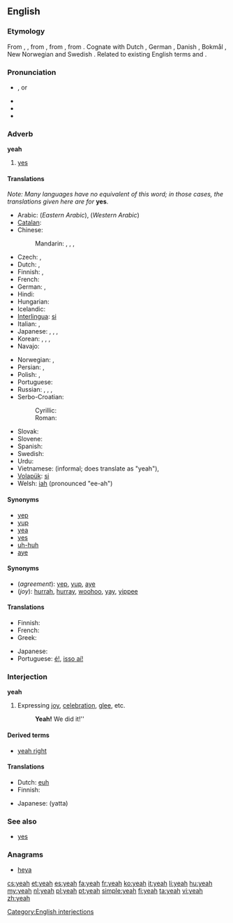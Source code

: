 {{wikipedia}}
==English==

===Etymology===
{{wikipedia|yes and no}}
From {{etyl|enm}} {{term|ya|lang=enm}}, {{term|ye|lang=enm}}, from {{etyl|ang}} {{term|gea|ġēa|yes|lang=ang}}, from {{proto|Germanic|ja|yes|lang=en}}, from {{proto|Indo-European|yē|already|lang=en}}. Cognate with Dutch {{term|ja|lang=nl}}, German {{term|ja|lang=de}}, Danish {{term|ja|lang=da}}, Bokmål {{term|ja|lang=nb}}, New Norwegian {{term|ja|lang=nn}} and Swedish {{term|ja|lang=sv}}. Related to existing English terms {{term|yes|lang=en}} and {{term|yea|lang=en}}.

===Pronunciation===
* {{IPA|/jɛ/}}, {{IPAchar|/jɛə/}} or {{IPAchar|/jæ/}}
* {{audio|en-us-yeah.ogg|Audio (US)}}
* {{audio|en-us-yeah-interjection.ogg|Audio (US)}}
* {{rhymes|ɛə}}

===Adverb===
'''yeah'''

# {{informal}} [[yes]]

====Translations====
''Note: Many languages have no equivalent of this word; in those cases, the translations given here are for'' '''yes'''.
{{trans-top|yes}}
* Arabic: {{t-|ar|أيوة|tr='áywa}} (''Eastern Arabic''), {{t|ar|إية|tr='íyya}} (''Western Arabic'')
* [[Catalan]]: {{t|ca|sí}}
* Chinese:
*: Mandarin: {{t|cmn|是啊|tr=shì a|sc=Hani}},  {{t|cmn|對啊|sc=Hani}},  {{t|cmn|对啊|tr=duì a|sc=Hani}}, {{t|zh|啊|tr=à|sc=Hani}}
* Czech: {{t+|cs|jo}}, {{t|cs|no}} <!-- Yes, this is in the right place, "no" means "yeah" or "yep" in Czech, Slovak, Polish -->
* Dutch: {{t+|nl|ja}}, {{t+|nl|jawel}}
* Finnish: {{t+|fi|joo}}, {{t-|fi|juu}}
* French: {{t+|fr|ouais}}
* German: {{t+|de|ja}}, {{t|de|jawohl}}
* Hindi: {{t|hi|हाँ|tr=hā̃|sc=Deva}}
* Hungarian: {{t|hu|igen}}
* Icelandic: {{t+|is|já}}
* [[Interlingua]]: [[si#Interlingua|si]]
* Italian: {{t+|it|si}},  {{t+|it|già}}
* Japanese: {{t-|ja|うん|tr=un}},  {{t+|ja|そう|tr=sō}},  {{t+|ja|ええ|tr=ē}},  {{t+|ja|ああ|tr=ā}}
* Korean: {{t|ko|네|tr=ne|sc=Kore}}, {{t|ko|예|tr=ye|sc=Kore}}, {{t|ko|응|tr=eung|sc=Kore}}, {{t|ko|응|tr=eo|sc=Kore}}
* Navajo: {{tø|nv|wehee}}
{{trans-mid}}
* Norwegian: {{t|no|ja}}, {{t|no|yeah}}
* Persian: {{t+|fa|بله|tr=bale}}, {{t|fa|آره|tr=âre|sc=fa-Arab}}
* Polish: {{t+|pl|tak}}, {{t|pl|no}} <!-- Yes, this is in the right place, "no" means "yeah" or "yep" in Czech, Slovak, Polish -->
* Portuguese: {{t+|pt|sim}}
* Russian: {{t+|ru|ага|tr=agá, ahá}},  {{t+|ru|угу|tr=ugú, uhú}},  {{t+|ru|так|tr=tak}},  {{t|ru|ну|tr=nu}}
* Serbo-Croatian:
*: Cyrillic: {{t|sh|ја}}
*: Roman: {{t|sh|ja}}
* Slovak: {{t|sk|no}} <!-- Yes, this is in the right place, "no" means "yeah" or "yep" in Czech, Slovak, Polish -->
* Slovene: {{t|sl|ja}}
* Spanish: {{t+|es|sí}}
* Swedish: {{t+|sv|ja|n}}
* Urdu: {{t|ur|ہاں|tr=hā̃|sc=ur-Arab}}
* Vietnamese: {{t|vi|ừ}} (informal; does translate as "yeah"), {{t|vi|ờ}}
* [[Volapük]]: [[si#Volapük|si]]
* Welsh: [[iah]] (pronounced "ee-ah")
{{trans-bottom}}

====Synonyms====
* [[yep]]
* [[yup]]
* [[yea]]
* [[yes]]
* [[uh-huh]]
* [[aye]]

====Synonyms====
* (''agreement''): [[yep]], [[yup]], [[aye]]
* (''joy''): [[hurrah]], [[hurray]], [[woohoo]], [[yay]], [[yippee]] <!--etc-->

====Translations====
{{trans-top|expressing agreement}}
* Finnish: {{t+|fi|joo}}
* French: {{t+|fr|ouais}}
* Greek: {{t+|el|ναι}}
{{trans-mid}}
* Japanese: {{t|ja|うん|tr=un|sc=Jpan}}
* Portuguese: [[é!]], [[isso aí!]]
{{trans-bottom}}

===Interjection===
'''yeah'''

# Expressing [[joy]], [[celebration]], [[glee]], etc.
#: '''Yeah!''' We did it!''

====Derived terms====
* [[yeah right]]

====Translations====
{{trans-top|expressing joy}}
* Dutch: [[euh]]
* Finnish: {{t-|fi|jee}}
{{trans-mid}}
* Japanese: {{t|ja|やった}} (yatta)
{{trans-bottom}}

===See also===
* [[yes]]

===Anagrams===
* [[heya#English|heya]]

[[Category:English interjections]]

[[cs:yeah]]
[[et:yeah]]
[[es:yeah]]
[[fa:yeah]]
[[fr:yeah]]
[[ko:yeah]]
[[it:yeah]]
[[li:yeah]]
[[hu:yeah]]
[[my:yeah]]
[[nl:yeah]]
[[pl:yeah]]
[[pt:yeah]]
[[simple:yeah]]
[[fi:yeah]]
[[ta:yeah]]
[[vi:yeah]]
[[zh:yeah]]